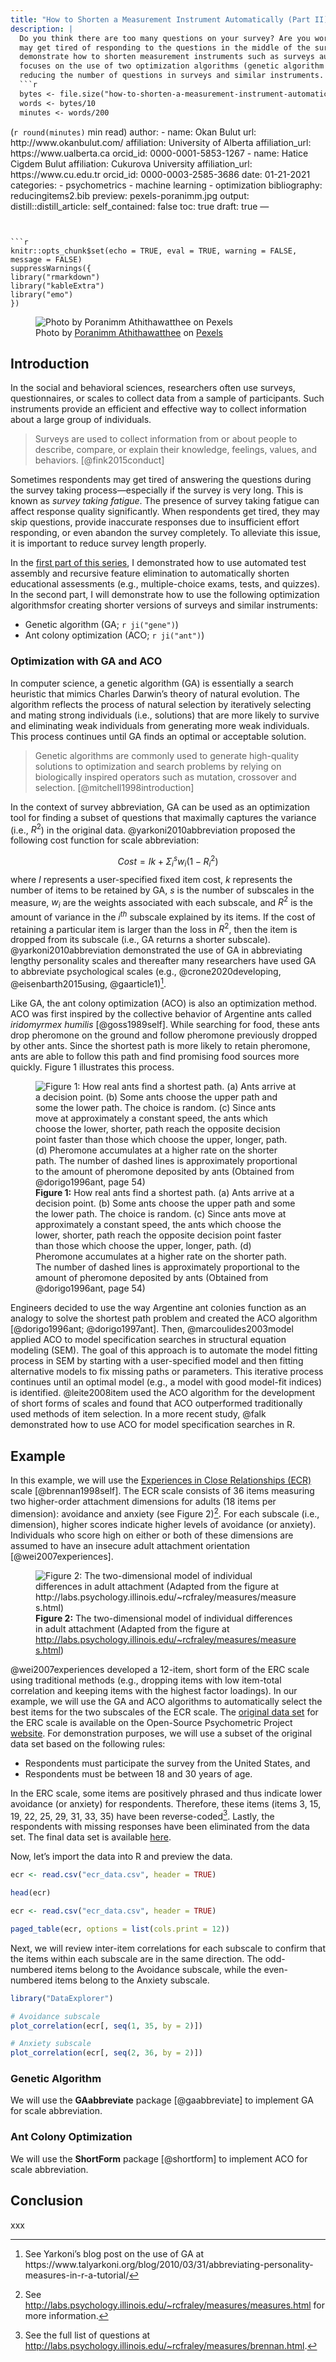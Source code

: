```yaml
---
title: "How to Shorten a Measurement Instrument Automatically (Part II)"
description: |
  Do you think there are too many questions on your survey? Are you worried that participants 
  may get tired of responding to the questions in the middle of the survey? In this two-part series, I 
  demonstrate how to shorten measurement instruments such as surveys automatically in R. The second part 
  focuses on the use of two optimization algorithms (genetic algorithm and ant colony optimization) for
  reducing the number of questions in surveys and similar instruments.
  ```r
  bytes <- file.size("how-to-shorten-a-measurement-instrument-automatically-part-ii.Rmd")
  words <- bytes/10
  minutes <- words/200
  ``` 
  (`r round(minutes)` min read)
author:
  - name: Okan Bulut
    url: http://www.okanbulut.com/
    affiliation: University of Alberta
    affiliation_url: https://www.ualberta.ca
    orcid_id: 0000-0001-5853-1267
  - name: Hatice Cigdem Bulut
    affiliation: Cukurova University
    affiliation_url: https://www.cu.edu.tr
    orcid_id: 0000-0003-2585-3686
date: 01-21-2021
categories:
  - psychometrics
  - machine learning
  - optimization
bibliography: reducingitems2.bib
preview: pexels-poranimm.jpg
output:
  distill::distill_article:
    self_contained: false
    toc: true
draft: true
---
```


```r
knitr::opts_chunk$set(echo = TRUE, eval = TRUE, warning = FALSE, message = FALSE)
suppressWarnings({
library("rmarkdown")
library("kableExtra")
library("emo")
})
```

![Photo by [Poranimm Athithawatthee](https://www.pexels.com/@poranimm-athithawatthee-284222) on [Pexels](https://www.pexels.com/)](pexels-poranimm.jpg)

## Introduction

In the social and behavioral sciences, researchers often use surveys, questionnaires, or scales to collect data from a sample of participants. Such instruments provide an efficient and effective way to collect information about a large group of individuals.

> Surveys are used to collect information from or about people to describe, compare, or
explain their knowledge, feelings, values, and behaviors. [@fink2015conduct]

Sometimes respondents may get tired of answering the questions during the survey taking process---especially if the survey is very long. This is known as *survey taking fatigue*. The presence of survey taking fatigue can affect response quality significantly. When respondents get tired, they may skip questions, provide inaccurate responses due to insufficient effort responding, or even abandon the survey completely. To alleviate this issue, it is important to reduce survey length properly.

In the [first part of this series](https://okan.cloud/posts/2021-01-04-how-to-shorten-a-measurement-instrument-automatically-part-i/), I demonstrated how to use automated test assembly and recursive feature elimination to automatically shorten educational assessments (e.g., multiple-choice exams, tests, and quizzes). In the second part, I will demonstrate how to use the following optimization algorithmsfor creating shorter versions of surveys and similar instruments:

* Genetic algorithm (GA; `r ji("gene")`)
* Ant colony optimization (ACO; `r ji("ant")`)

### Optimization with GA and ACO

In computer science, a genetic algorithm (GA) is essentially a search heuristic that mimics Charles Darwin’s theory of natural evolution. The algorithm reflects the process of natural selection by iteratively selecting and mating strong individuals (i.e., solutions) that are more likely to survive and eliminating weak individuals from generating more weak individuals. This process continues until GA finds an optimal or acceptable solution.

> Genetic algorithms are commonly used to generate high-quality solutions to optimization and search problems by relying on biologically inspired operators such as mutation, crossover and selection. [@mitchell1998introduction]

In the context of survey abbreviation, GA can be used as an optimization tool for finding a subset of questions that maximally captures the variance (i.e., $R^2$) in the original data. @yarkoni2010abbreviation proposed the following cost function for scale abbreviation:

$$Cost = Ik + \Sigma^s_i w_i(1-R^2_i)$$
where $I$ represents a user-specified fixed item cost, $k$ represents the number of items to be retained by GA, $s$ is the number of subscales in the measure, $w_i$ are the weights associated with each subscale, and $R^2$ is the amount of variance in the $i^{th}$ subscale explained by its items. If the cost of retaining a particular item is larger than the loss in $R^2$, then the item is dropped from its subscale (i.e., GA returns a shorter subscale). @yarkoni2010abbreviation demonstrated the use of GA in abbreviating lengthy personality scales and thereafter many researchers have used GA to abbreviate psychological scales (e.g., @crone2020developing, @eisenbarth2015using, @gaarticle1)^[See Yarkoni's blog post on the use of GA at https://www.talyarkoni.org/blog/2010/03/31/abbreviating-personality-measures-in-r-a-tutorial/]. 

Like GA, the ant colony optimization (ACO) is also an optimization method. ACO was first inspired by the collective behavior of Argentine ants called *iridomyrmex humilis* [@goss1989self]. While searching for food, these ants drop pheromone on the ground and follow pheromone previously dropped by other ants. Since the shortest path is more likely to retain pheromone, ants are able to follow this path and find promising food sources more quickly. Figure 1 illustrates this process. 

![**Figure 1:** How real ants find a shortest path. (a) Ants arrive at a decision point. (b) Some ants choose the upper path and some the lower path. The choice is random. (c) Since ants move at approximately a constant speed, the ants which choose the lower, shorter, path reach the opposite decision point faster than those which choose the upper, longer, path. (d) Pheromone accumulates at a higher rate on the shorter path. The number of dashed lines is approximately proportional to the amount of pheromone deposited by ants (Obtained from @dorigo1996ant, page 54)](aco.png)

Engineers decided to use the way Argentine ant colonies function as an analogy to solve the shortest path problem and created the ACO algorithm [@dorigo1996ant; @dorigo1997ant]. Then, @marcoulides2003model applied ACO to model specification searches in structural equation modeling (SEM). The goal of this approach is to automate the model fitting process in SEM by starting with a user-specified model and then fitting alternative models to fix missing paths or parameters. This iterative process continues until an optimal model (e.g., a model with good model-fit indices) is identified. @leite2008item used the ACO algorithm for the development of short forms of scales and found that ACO outperformed traditionally used methods of item selection. In a more recent study, @falk demonstrated how to use ACO for model specification searches in R. 


## Example

In this example, we will use the [Experiences in Close Relationships (ECR)](http://labs.psychology.illinois.edu/~rcfraley/measures/brennan.html) scale [@brennan1998self]. The ECR scale consists of 36 items measuring two higher-order attachment dimensions for adults (18 items per dimension): avoidance and anxiety (see Figure 2)^[See <http://labs.psychology.illinois.edu/~rcfraley/measures/measures.html> for more information.]. For each subscale (i.e., dimension), higher scores indicate higher levels of avoidance (or anxiety). Individuals who score high on either or both of these dimensions are assumed to have an insecure adult attachment orientation [@wei2007experiences].

![**Figure 2:** The two-dimensional model of individual differences in adult attachment (Adapted from the figure at <http://labs.psychology.illinois.edu/~rcfraley/measures/measures.html>)](figure2.jpg)

@wei2007experiences developed a 12-item, short form of the ERC scale using traditional methods (e.g., dropping items with low item-total correlation and keeping items with the highest factor loadings). In our example, we will use the GA and ACO algorithms to automatically select the best items for the two subscales of the ECR scale. The [original data set](http://openpsychometrics.org/_rawdata/ECR-data-1March2018.zip) for the ERC scale is available on the Open-Source Psychometric Project [website](https://openpsychometrics.org/). For demonstration purposes, we will use a subset of the original data set based on the following rules: 

* Respondents must participate the survey from the United States, and
* Respondents must be between 18 and 30 years of age. 

In the ERC scale, some items are positively phrased and thus indicate lower avoidance (or anxiety) for respondents. Therefore, these items (items 3, 15, 19, 22, 25, 29, 31, 33, 35) have been reverse-coded^[See the full list of questions at <http://labs.psychology.illinois.edu/~rcfraley/measures/brennan.html>.]. Lastly, the respondents with missing responses have been eliminated from the data set. The final data set is available [here](https://raw.githubusercontent.com/okanbulut/tds/main/scale_abbreviation/ecr_data.csv). 

Now, let's import the data into R and preview the data. 

```r
ecr <- read.csv("ecr_data.csv", header = TRUE)

head(ecr)
```

```r
ecr <- read.csv("ecr_data.csv", header = TRUE)

paged_table(ecr, options = list(cols.print = 12))
```

Next, we will review inter-item correlations for each subscale to confirm that the items within each subscale are in the same direction. The odd-numbered items belong to the Avoidance subscale, while the even-numbered items belong to the Anxiety subscale.

```r
library("DataExplorer")

# Avoidance subscale
plot_correlation(ecr[, seq(1, 35, by = 2)])

# Anxiety subscale
plot_correlation(ecr[, seq(2, 36, by = 2)])
```

### Genetic Algorithm 

We will use the **GAabbreviate** package [@gaabbreviate] to implement GA for scale abbreviation. 

### Ant Colony Optimization

We will use the **ShortForm** package [@shortform] to implement ACO for scale abbreviation. 


## Conclusion

xxx
















